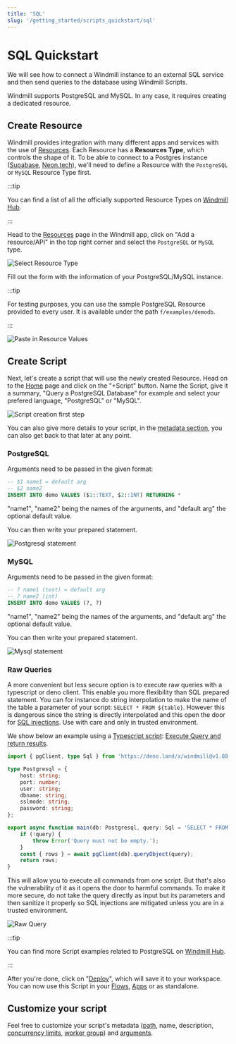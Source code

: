 ```yaml
---
title: 'SQL'
slug: '/getting_started/scripts_quickstart/sql'
---
```



# SQL Quickstart

We will see how to connect a Windmill instance to an external SQL service and then send queries to the database using Windmill Scripts.

Windmill supports PostgreSQL and MySQL. In any case, it requires creating a dedicated resource.

## Create Resource

Windmill provides integration with many different apps and services with the use
of [Resources][docs-resources]. Each Resource has a **Resources Type**, which
controls the shape of it. To be able to connect to a Postgres instance ([Supabase](../../../integrations/supabase.md), [Neon.tech](../../../integrations/neon.md)), we'll need to define a Resource with the `PostgreSQL` or `MySQL` Resource Type first.

:::tip

You can find a list of all the officially supported Resource Types on
[Windmill Hub][hub-resources].

:::

Head to the <a href="https://app.windmill.dev/resources" rel="nofollow">Resources</a> page in the Windmill app, click on
"Add a resource/API" in the top right corner and select the `PostgreSQL` or `MySQL` type.

![Select Resource Type](../../../assets/integrations/psql-1-resources.png)

Fill out the form with the information of your PostgreSQL/MySQL instance.

:::tip

For testing purposes, you can use the sample PostgreSQL Resource provided to
every user. It is available under the path `f/examples/demodb`.

:::

![Paste in Resource Values](../../../assets/integrations/psql-2-postgres-rt.png)

## Create Script

Next, let's create a script that will use the newly created Resource. Head on to
the <a href="https://app.windmill.dev/" rel="nofollow">Home</a> page and click on the "+Script" button. Name the Script, give it a summary, "Query a PostgreSQL Database" for
example and select your prefered language, "PostgreSQL" or "MySQL".

![Script creation first step](../../../assets/integrations/psql-3-script-creation.png)

You can also give more details to your script, in the [metadata section](../../../script_editor/metadata.mdx), you can also get back to that later at any point.

### PostgreSQL

Arguments need to be passed in the given format:

```sql
-- $1 name1 = default arg
-- $2 name2
INSERT INTO demo VALUES ($1::TEXT, $2::INT) RETURNING *
```

"name1", "name2" being the names of the arguments, and "default arg" the optional default value.

You can then write your prepared statement.

![Postgresql statement](./postgresql_statement.png)

### MySQL

Arguments need to be passed in the given format:

```sql
-- ? name1 (text) = default arg
-- ? name2 (int)
INSERT INTO demo VALUES (?, ?)
```

"name1", "name2" being the names of the arguments, and "default arg" the optional default value.

You can then write your prepared statement.

![Mysql statement](./mysql_statement.png)

### Raw Queries

A more convenient but less secure option is to execute raw queries with a typescript or deno client. This enable you more flexibility than SQL prepared statement. You can for instance do string interpolation to make the name of the table a parameter of your script: `SELECT * FROM ${table}`. However this is dangerous since the string is directly interpolated and this open the door for [SQL injections](https://en.wikipedia.org/wiki/SQL_injection). Use with care and only in trusted environment.

We show below an example using a [Typescript script](../1_typescript_quickstart/index.mdx): [Execute Query and return results](https://hub.windmill.dev/scripts/postgresql/1294/execute-query-and-return-results-postgresql).

```typescript
import { pgClient, type Sql } from 'https://deno.land/x/windmill@v1.88.1/mod.ts';

type Postgresql = {
	host: string;
	port: number;
	user: string;
	dbname: string;
	sslmode: string;
	password: string;
};

export async function main(db: Postgresql, query: Sql = 'SELECT * FROM demo;') {
	if (!query) {
		throw Error('Query must not be empty.');
	}
	const { rows } = await pgClient(db).queryObject(query);
	return rows;
}
```

This will allow you to execute all commands from one script. But that's also the vulnerability of it as it opens the door to harmful commands. To make it more secure, do not take the query directly as input but its parameters and then sanitize it properly so SQL injections are mitigated unless you are in a trusted environment.

![Raw Query](./raw_query.png)

:::tip

You can find more Script examples related to PostgreSQL on
[Windmill Hub][hub-examples].

:::

After you're done, click on "[Deploy](../../../core_concepts/0_draft_and_deploy/index.mdx)", which will save it to your workspace. You can now use this Script in your [Flows][docs-flows], [Apps][docs-apps] or as standalone.

## Customize your script

Feel free to customize your script's metadata ([path](../../../core_concepts/16_roles_and_permissions/index.mdx#path), name, description, [concurrency limits](../../../script_editor/concurrency_limit.mdx), [worker group](../../../script_editor/worker_group_tag.mdx)) and [arguments](../../../script_editor/customize_arguments.mdx).

<div class="grid grid-cols-2 gap-6 mb-4">
	<DocCard
		title="Metadata"
		description="Each script has metadata associated with it, enabling it to be defined and configured in depth."
		href="/docs/script_editor/metadata"
	/>
    <DocCard
		title="Customize Arguments"
		description="Some arguments' types can be given advanced settings that will affect the inputs' auto-generated UI and JSON Schema."
		href="/docs/script_editor/customize_arguments"
    />
</div>

<!-- Links -->

[hub-resources]: https://hub.windmill.dev/resources
[hub-examples]: https://hub.windmill.dev/integrations/postgresql
[docs-resources]: /docs/core_concepts/resources_and_types
[docs-path]: /docs/core_concepts/roles_and_permissions#path
[docs-flows]: /docs/getting_started/flows_quickstart
[docs-apps]: /docs/getting_started/apps_quickstart
